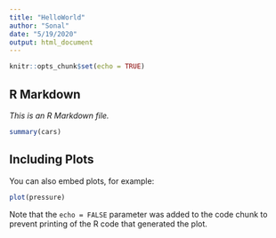 ---
title: "HelloWorld"
author: "Sonal"
date: "5/19/2020"
output: html_document
---

```{r setup, include=FALSE}
knitr::opts_chunk$set(echo = TRUE)
```

## R Markdown

*This is an R Markdown file.*


```{r cars}
summary(cars)
```

## Including Plots

You can also embed plots, for example:

```{r pressure, echo=FALSE}
plot(pressure)
```

Note that the `echo = FALSE` parameter was added to the code chunk to prevent printing of the R code that generated the plot.

